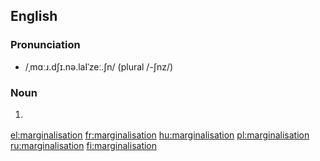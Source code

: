 ==English==

===Pronunciation===
* /ˌmɑːɹ.dʃɪ.nə.laIˈzeː.ʃn/ (plural /-ʃnz/)

===Noun===
{{en-noun|marginalizations}}

# {{context|British|lang=en}} {{alternative spelling of|marginalization|lang=en}}

[[el:marginalisation]]
[[fr:marginalisation]]
[[hu:marginalisation]]
[[pl:marginalisation]]
[[ru:marginalisation]]
[[fi:marginalisation]]